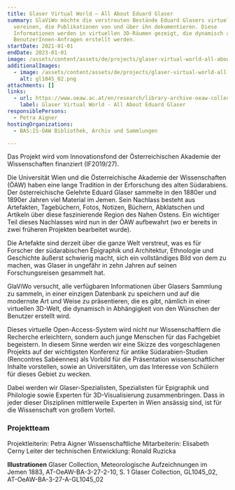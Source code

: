 ```yaml
---
title: Glaser Virtual World – All About Eduard Glaser
summary: GlaViWo möchte die verstreuten Bestände Eduard Glasers virtuell
  vereinen, die Publikationen von und über ihn dokumentieren. Diese
  Informationen werden in virtuellen 3D-Räumen gezeigt, die dynamisch anhand von
  BenutzerInnen-Anfragen erstellt werden.
startDate: 2021-01-01
endDate: 2023-01-01
image: /assets/content/assets/de/projects/glaser-virtual-world-all-about-eduard-glaser/at-oeaw-ba-3-27-2-10_master_0003a_2.png
additionalImages:
  - image: /assets/content/assets/de/projects/glaser-virtual-world-all-about-eduard-glaser/additionalImages/gl1045_02.png
    alt: gl1045_02.png
attachments: []
links:
  - url: https://www.oeaw.ac.at/en/research/library-archive-oeaw-collections/glaser-virtual-world-all-about-eduard-glaser-if2019-27
    label: Glaser Virtual World - All About Eduard Glaser
responsiblePersons:
  - Petra Aigner
hostingOrganizations:
  - BAS:IS-ÖAW Bibliothek, Archiv und Sammlungen

---
```

Das Projekt wird vom Innovationsfond der Österreichischen Akademie der Wissenschaften finanziert (IF2019/27).

Die Universität Wien und die Österreichische Akademie der Wissenschaften (ÖAW) haben eine lange Tradition in der Erforschung des alten Südarabiens. Der österreichische Gelehrte Eduard Glaser sammelte in den 1880er und 1890er Jahren viel Material im Jemen. Sein Nachlass besteht aus Artefakten, Tagebüchern, Fotos, Notizen, Büchern, Abklatschen und Artikeln über diese faszinierende Region des Nahen Ostens. Ein wichtiger Teil dieses Nachlasses wird nun in der ÖAW aufbewahrt (wo er bereits in zwei früheren Projekten bearbeitet wurde).

Die Artefakte sind derzeit über die ganze Welt verstreut, was es für Forscher der südarabischen Epigraphik und Architektur, Ethnologie und Geschichte äußerst schwierig macht, sich ein vollständiges Bild von dem zu machen, was Glaser in ungefähr in zehn Jahren auf seinen Forschungsreisen gesammelt hat.

GlaViWo versucht, alle verfügbaren Informationen über Glasers Sammlung zu sammeln, in einer einzigen Datenbank zu speichern und auf die modernste Art und Weise zu präsentieren, die es gibt, nämlich in einer virtuellen 3D-Welt, die dynamisch in Abhängigkeit von den Wünschen der Benutzer erstellt wird.

Dieses virtuelle Open-Access-System wird nicht nur Wissenschaftlern die Recherche erleichtern, sondern auch junge Menschen für das Fachgebiet begeistern. In diesem Sinne werden wir eine Skizze des vorgeschlagenen Projekts auf der wichtigsten Konferenz für antike Südarabien-Studien (Rencontres Sabéennes) als Vorbild für die Präsentation wissenschaftlicher Inhalte vorstellen, sowie an Universitäten, um das Interesse von Schülern für dieses Gebiet zu wecken.

Dabei werden wir Glaser-Spezialisten, Spezialisten für Epigraphik und Philologie sowie Experten für 3D-Visualisierung zusammenbringen. Dass in jeder dieser Disziplinen mittlerweile Experten in Wien ansässig sind, ist für die Wissenschaft von großem Vorteil.

### **Projektteam**

Projektleiterin: Petra Aigner
Wissenschaftliche Mitarbeiterin: Elisabeth Cerny
Leiter der technischen Entwicklung: Ronald Ruzicka

**Illustrationen**
Glaser Collection, Meteorologische Aufzeichnungen im Jemen 1883, AT-OeAW-BA-3-27-2-10, S. 1
Glaser Collection, GL1045\_02, AT-OeAW-BA-3-27-A-GL1045\_02
